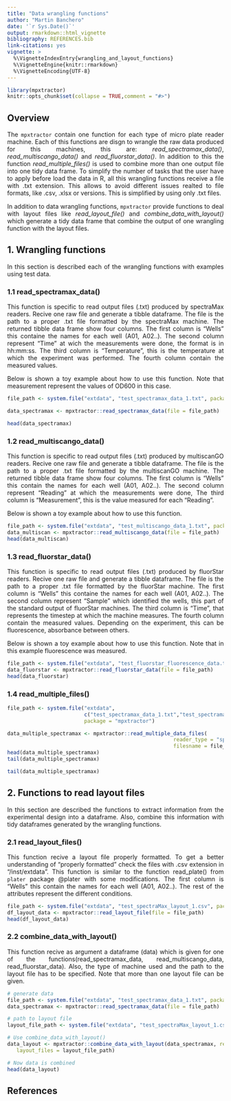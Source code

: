 ```yaml
---
title: "Data wrangling functions"
author: "Martin Banchero"
date: '`r Sys.Date()`'
output: rmarkdown::html_vignette
bibliography: REFERENCES.bib
link-citations: yes
vignette: >
  %\VignetteIndexEntry{wrangling_and_layout_functions}
  %\VignetteEngine{knitr::rmarkdown}
  %\VignetteEncoding{UTF-8}
---
```

<style>
body {
text-align: justify}
</style>

```r
library(mpxtractor)
knitr::opts_chunk$set(collapse = TRUE,comment = "#>")
```

## Overview
The `mpxtractor` contain one function for each type of micro plate reader machine. Each  of this functions are disgn to wrangle the raw data produced for this machines, this are: *read_spectramax_data()*, *read_multiscango_data()* and *read_fluorstar_data()*. In addition to this the function *read_multiple_files()* is used to combine more than one output file into one tidy data frame. 
To simplify the number of tasks that the user have to apply before load the
data in R, all this wrangling functions receive a file with .txt extension. This allows
to  avoid different issues realted to file formats, like .csv, .xlsx or versions. This is simplified by using only .txt files.

In addition to data wrangling functions, `mpxtractor` provide functions to deal with
layout files like *read_layout_file()* and *combine_data_with_layout()* which generate a tidy data frame that combine the output of one wrangling function with the layout files.


## 1. Wrangling functions
In this section is described each of the wrangling functions with examples using
test data.
 
### 1.1 read_spectramax_data()
This function is specific to read output files (.txt) produced by spectraMax readers.
Recive one raw file and generate a tibble dataframe.
The file is the path to a proper .txt file formatted by the spectraMax machine.
The returned tibble data frame show four columns. The first column is
"Wells" this containe the names for each well (A01, A02..). The second column
represent "Time" at wich the measurements were done, the format is in hh:mm:ss.
The third column is "Temperature", this is the temperature at which the
experiment was performed. The fourth column contain the measured values.

Below is shown a toy example about how to use this function. Note that measurement
represent the values of OD600 in this case.

```r
file_path <- system.file("extdata", "test_spectramax_data_1.txt", package = "mpxtractor")

data_spectramax <- mpxtractor::read_spectramax_data(file = file_path)

head(data_spectramax)
```

### 1.2 read_multiscango_data()
This function is specific to read output files (.txt) produced by multiscanGO readers.
Recive one raw file and generate a tibble dataframe.
The file is the path to a proper .txt file formatted by the multiscanGO machine.
The returned tibble data frame show four columns. The first column is
"Wells" this contain the names for each well (A01, A02..). The second column
represent "Reading" at which the measurements were done, The third column is "Measurement", this is the value measured for each "Reading".

Below is shown a toy example about how to use this function.

```r
file_path <- system.file("extdata", "test_multiscango_data_1.txt", package = "mpxtractor")
data_multiscan <- mpxtractor::read_multiscango_data(file = file_path)
head(data_multiscan)
```



### 1.3 read_fluorstar_data()
This function is specific to read output files (.txt) produced by fluorStar readers.
Recive one raw file and generate a tibble dataframe.
The file is the path to a proper .txt file formatted by the fluorStar machine.
The first column is "Wells" this containe the names for each well (A01, A02..). The second column represent "Sample" which identified the wells, this part of the standard output
of fluorStar machines.
The third column is "Time", that represents the timestep at which the machine measures. The fourth column contain the measured values. Depending on the experiment, this can be fluorescence, absorbance between others.

Below is shown a toy example about how to use this function. Note that in this example
fluorescence was measured.

```r
file_path <- system.file("extdata", "test_fluorstar_fluorescence_data.txt", package = "mpxtractor")
data_fluorstar <- mpxtractor::read_fluorstar_data(file = file_path)
head(data_fluorstar)
```


### 1.4 read_multiple_files()


```r
file_path <- system.file("extdata", 
                         c("test_spectramax_data_1.txt","test_spectramax_data_2.tx"), 
                         package = "mpxtractor")

data_multiple_spectramax <- mpxtractor::read_multiple_data_files(
                                                      reader_type = "spectramax",
                                                      filesname = file_path)
head(data_multiple_spectramax)
tail(data_multiple_spectramax)
```


```r
tail(data_multiple_spectramax)
```

## 2. Functions to read layout files
In this section are described the functions to extract information from the experimental design into a dataframe. Also, combine this information with tidy dataframes generated by the wrangling functions.

### 2.1 read_layout_files()
This function recive a layout file properly formatted. To get a better understanding of "properly formatted" check the files with .csv extension in "/inst/extdata".
This function is similar to the function read_plate() from `plater` package @plater  with some modifications.
The first column is "Wells" this contain the names for each well (A01, A02..). The rest of the attributes represent the different conditions.

```r
file_path <- system.file("extdata", "test_spectraMax_layout_1.csv", package = "mpxtractor")
df_layout_data <- mpxtractor::read_layout_file(file = file_path)
head(df_layout_data)
```

### 2.2 combine_data_with_layout()
This function recive as argument a dataframe (data) which is given for
one of the functions(read_spectramax_data, read_multiscango_data,
read_fluorstar_data). Also, the type of machine used and the path to the layout file has to be specified. 
Note that more than one layout file can be given.

```r
# generate data
file_path <- system.file("extdata", "test_spectramax_data_1.txt", package = "mpxtractor")
data_spectramax <- mpxtractor::read_spectramax_data(file = file_path)

# path to layout file
layout_file_path <- system.file("extdata", "test_spectraMax_layout_1.csv", package = "mpxtractor")

# Use combine_data_with_layout()
data_layout <- mpxtractor::combine_data_with_layout(data_spectramax, reader_type = "spectramax",
   layout_files = layout_file_path)

# Now data is combined
head(data_layout)

```


## References



